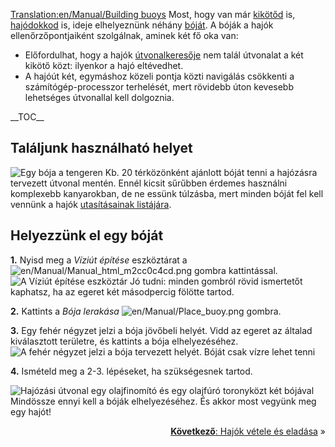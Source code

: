 [[Translation:en/Manual/Building buoys]]
{{hu/Manual/Oktatás}}
Most, hogy van már [[hu/Manual/Kikötő építése|kikötőd]] is, [[hu/Manual/Hajódokk építése|hajódokkod]] is, ideje elhelyeznünk néhány [[hu/Manual/Kikötők|bóját]]. A bóják a hajók ellenőrzőpontjaiként szolgálnak, aminek két fő oka van:
*Előfordulhat, hogy a hajók [[hu/Útvonalkeresők|útvonalkeresője]] nem talál útvonalat a két kikötő közt: ilyenkor a hajó eltévedhet.
*A hajóút két, egymáshoz közeli pontja közti navigálás csökkenti a számítógép-processzor terhelését, mert rövidebb úton kevesebb lehetséges útvonallal kell dolgoznia.


__TOC__

==Találjunk használható helyet==
[[File:en/Manual/Buoy.png|left|frame|Egy bója a tengeren]]
Kb. 20 térközönként ajánlott bóját tenni a hajózásra tervezett útvonal mentén. Ennél kicsit sűrűbben érdemes használni komplexebb kanyarokban, de ne essünk túlzásba, mert minden bóját fel kell vennünk a hajók [[hu/Manual/Utasítások|utasításainak listájára]].

<div style="clear:left"></div>

==Helyezzünk el egy bóját==

'''1.''' Nyisd meg a ''Víziút építése'' eszköztárat a [[File:en/Manual/Manual html m2cc0c4cd.png]] gombra kattintással.
[[File:hu/Manual/Dock toolbar.png|frame|none|A ''Víziút építése'' eszköztár]]
Jó tudni: minden gombról rövid ismertetőt kaphatsz, ha az egeret két másodpercig fölötte tartod.

'''2.''' Kattints a ''Bója lerakása'' [[File:en/Manual/Place buoy.png]] gombra. 


'''3.''' Egy fehér négyzet jelzi a bója jövőbeli helyét. Vidd az egeret az általad kiválasztott területre, és kattints a bója elhelyezéséhez.
[[File:en/Manual/Placing-buoy-1.png|frame|none|A fehér négyzet jelzi a bója tervezett helyét. Bóját csak vízre lehet tenni]]

'''4.''' Ismételd meg a 2-3. lépéseket, ha szükségesnek tartod.


[[File:en/Manual/Placing-buoy-2.png|frame|left|Hajózási útvonal egy [[hu/Manual/Base Set/Industries/Olajfinomító|olajfinomító]] és egy [[hu/Manual/Base Set/Industries/Olajfúró torony|olajfúró torony]]közt két bójával]]
{{en/-}}
Mindössze ennyi kell a bóják elhelyezéséhez. És akkor most vegyünk meg egy hajót!


<span style="float: right">[[hu/Manual/Hajók vétele és eladása|'''Következő''': Hajók vétele és eladása]] &raquo;</span>